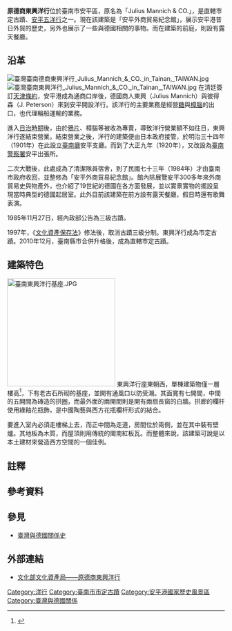 {{tw monument
|name=原德商東興洋行
|formername=
|image=原德商東興洋行.jpg
|imagename=東興洋行正面
{{Infobox mapframe|tyep=shape|zoom=15|frame-width=280}}
|othername=安平外商貿易紀念館
|formalname=
|level=直轄市定古蹟
|class=洋行
|time={{QIN}}[[光緒|光緒]]初年（1876年左右）{{r|石}}<br />
又一說為[[同治|同治]]六年（1867年）{{r|王}}
|location={{TWN}}臺南市安平區安北路233巷3號
|open=週日到週四10:30∼22:00<br />
週五至週六夜間延長至12點
|cost=免費
|coordinates={{coord|23.001943|N|120.158715|E|type:landmark|display=it}}
|website=
|reg_url=https://nchdb.boch.gov.tw/assets/overview/monument/19851127000074

}}
'''原德商東興洋行'''位於臺南市安平區，原名為「Julius Mannich & CO.」{{r|石}}，是直轄市定古蹟、[[安平五洋行|安平五洋行]]之一{{NoteTag|1=五洋行分別是[[原英商德記洋行|英商德記洋行]]、英商和記洋行、英商怡記洋行、美商唻記洋行與德商東興洋行。}}。現在該建築是「安平外商貿易紀念館」{{r|傅}}，展示安平港昔日外貿的歷史，另外也展示了一些與德國相關的事物。而在建築的前庭，則設有露天餐廳。

== 沿革 ==
[[File:臺灣臺南德商東興洋行_Julius_Mannich_&_CO._in_Tainan,_TAIWAN.jpg|thumb]]
[[File:臺灣臺南東興洋行_Julius_Mannich_&_CO._in_Tainan,_TAIWAN.jpg|thumb]]
在清廷簽訂[[天津條約|天津條約]]，安平港成為通商口岸後，德國商人東興（Julius Mannich）與彼得森（J. Peterson）來到安平開設洋行{{r|石}}。該洋行的主要業務是經營[[蔗糖|糖]]與[[樟腦|樟腦]]的出口，也代理輪船運輸的業務{{r|石}}。

進入[[臺灣日治時期|日治時期]]後，由於[[鴉片|鴉片]]、樟腦等被收為專賣，導致洋行營業額不如往日，東興洋行遂結束營業{{r|石}}。結束營業之後，洋行的建築便由日本政府接管，於明治三十四年（1901年）在此設立[[臺南廳|臺南廳]]安平支廳。而到了大正九年（1920年），又改設為[[原臺南警察署|臺南警察署]]安平出張所{{r|曹}}。

二次大戰後，此處成為了清潔隊員宿舍{{r|傅}}{{r|范}}，到了民國七十三年（1984年）才由臺南市政府收回{{r|石}}，並整修為「安平外商貿易紀念館」{{r|傅}}。館內除展覽安平300多年來外商貿易史與物產外，也介紹了19世紀的德國在各方面發展，並以實景實物的擺設呈現當時典型的德國起居室{{r|遠}}。此外目前該建築在前方設有露天餐廳，假日時還有歌舞表演。

1985年11月27日，經內政部公告為三級古蹟。

1997年，《[[文化資產保存法|文化資產保存法]]》修法後，取消古蹟三級分制。東興洋行成為市定古蹟。2010年12月，臺南縣市合併升格後，成為直轄市定古蹟。

== 建築特色 ==
[[File:臺南東興洋行基座.JPG|250px]]
東興洋行座東朝西，單棟建築物僅一層樓高<ref>{{Cite web|url=http://yago0214.pixnet.net/blog/post/389811368|title=[台南景點] 洋行、洋行與洋行 @ [阿果阿貓] 台南包車旅遊工作室 :: 痞客邦 ::|accessdate=2018-12-08|last=阿果阿貓台南包車 (yago0214)|work=[阿果阿貓] 台南包車旅遊工作室|language=zh-TW|archive-date=2018-12-09|archive-url=https://web.archive.org/web/20181209165254/http://yago0214.pixnet.net/blog/post/389811368|dead-url=no}}</ref>，下有老古石所砌的基座，並開有通風口以防受潮{{r|傅}}。其面寬有七開間，中間的五開間為磚造的拱圈，而最外面的兩開間則是開有兩扇長窗的白牆{{r|傅}}。拱廊的欄杆使用綠釉花瓶飾{{r|傅}}，是中國陶藝與西方花瓶欄杆形式的結合{{r|遠}}。

要進入室內必須走樓梯上去，而正中間為走道，房間位於兩側，並在其中裝有壁爐{{r|傅}}。其地板為木質，而屋頂則用傳統的閩南紅板瓦{{r|遠}}{{r|傅}}。而整體來說，該建築可說是以本土建材來營造西方空間的一個佳例{{r|傅}}。

== 註釋 ==
{{NoteFoot}}

== 參考資料 ==
{{reflist|refs=
<ref name="王">{{cite book|author=王浩一 |title=《在廟口說書》 |publisher=心靈工坊文化 |location=台北市 |isbn=978-986-6782-47-3 |pages=273頁|date=2008年8月}}</ref>
<ref name="傅">{{cite book|author=傅朝卿 |title=《台南市古蹟與歷史建築總覽》 |publisher=台灣建築與文化資產出版社 |location=台南市 |isbn=957-30880-4-5 |pages=194頁|date=2001年11月}}</ref>
<ref name="石">{{cite book|author=[[石萬壽|石萬壽]] |title=《樂君甲子集》 |publisher=臺南市政府文化局 |location= |isbn=957-01-6745-9 |pages=257頁 |date=2004年3月}}</ref>
<ref name="遠">{{cite book|author=遠流台灣館 |title=《台南歷史深度旅遊》 |date=2003-02-01 |publisher=遠流出版社 |location=台北市 |isbn=957-30880-4-5 |pages=326、327頁}}</ref>
<ref name="曹">{{cite book|author=曹婷婷 |title=《府城‧老時光 從安平到舊城區》 |publisher=臺南市政府文化局 |isbn=978-986-04-3031-8 |pages=頁47|date=2014年12月}}</ref>
<ref name="范">{{cite book|author=范勝雄|chapter=〈安平五洋行〉|title=《府城叢談》 |publisher=臺南市政府 |date=2003-03-28 |isbn=957-97270-6-6 |pages=頁89－98}}</ref>
}}

== 參見 ==
* [[臺灣與德國關係史|臺灣與德國關係史]]

==外部連結==
* [https://nchdb.boch.gov.tw/assets/advanceSearch/monument/19851127000074 文化部文化資產局——原德商東興洋行] {{Wayback|url=https://nchdb.boch.gov.tw/assets/advanceSearch/monument/19851127000074 |date=20200717082735 }}

{{commonscat|The Former Julius Mannich Merchant House}}
{{臺南市古蹟}}
{{台灣直轄市定古蹟}}
{{臺南市博物館}}
{{清朝对外贸易}}
{{Authority control}}
[[Category:洋行|Category:洋行]]
[[Category:臺南市市定古蹟|Category:臺南市市定古蹟]]
[[Category:安平港國家歷史風景區|Category:安平港國家歷史風景區]]
[[Category:臺灣與德國關係|Category:臺灣與德國關係]]